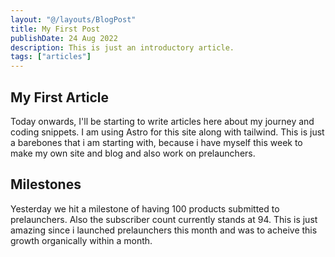 ```yaml
---
layout: "@/layouts/BlogPost"
title: My First Post
publishDate: 24 Aug 2022
description: This is just an introductory article.
tags: ["articles"]
---
```


## My First Article

Today onwards, I'll be starting to write articles here about my journey and coding snippets.
I am using Astro for this site along with tailwind. This is just a barebones that i am starting with, because i have myself this week to make my own site and blog and also work on prelaunchers.

## Milestones

Yesterday we hit a milestone of having 100 products submitted to prelaunchers. Also the subscriber count currently stands at 94.
This is just amazing since i launched prelaunchers this month and was to acheive this growth organically within a month.

